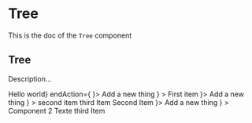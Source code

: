 <!--- Tree.stories.mdx --->


<Meta title="Design System/Molecules/Tree" component={Tree} />

# Tree

This is the doc of the `Tree` component

## Tree

Description...

<Canvas>
  <Story name="base">
    <Box padding={11} style={{ width: '700px' }}>
      <Tree
        root={<Box>Hello world</Box>}
        endAction={
          <TreeBubble icon={<AddIcon />}>
            <TextButton>Add a new thing</TextButton>
          </TreeBubble>
        }
      >
        <TreeItem>
          <Box>First item</Box>
          <SubTree
            endAction={
              <TreeBubble icon={<AddIcon />}>
                <TextButton>Add a new thing</TextButton>
              </TreeBubble>
            }
          >
            <TreeItem>
              <Box>second item</Box>
            </TreeItem>
            <TreeItem>
              <Box>third Item</Box>
            </TreeItem>
          </SubTree>
        </TreeItem>
        <TreeItem>
          <Box>Second Item</Box>
          <SubTree
            endAction={
              <TreeBubble icon={<AddIcon />}>
                <TextButton>Add a new thing</TextButton>
              </TreeBubble>
            }
          >
            <TreeItem>
              <Box>
                <Row justifyContent="space-between">
                  <Text highlighted>Component 2</Text>
                  <Text small>Texte</Text>
                  <Row>
                    <IconButton title="Edit" borderLess>
                      <EditIcon />
                    </IconButton>
                    <Box paddingLeft={2}>
                      <IconButton title="Delete" borderLess>
                        <DeleteIcon />
                      </IconButton>
                    </Box>
                  </Row>
                </Row>
              </Box>
            </TreeItem>
            <TreeItem>
              <Box>third Item</Box>
            </TreeItem>
          </SubTree>
        </TreeItem>
      </Tree>
    </Box>
  </Story>
</Canvas>
